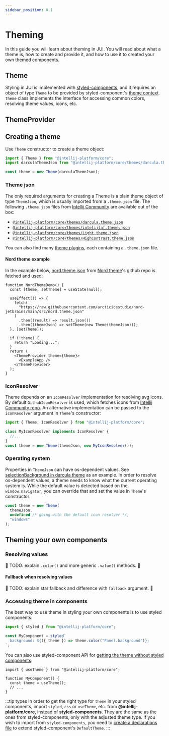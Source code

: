 ```yaml
---
sidebar_position: 0.1
---
```



# Theming

In this guide you will learn about theming in JUI. You will read about what a theme is, how to create and provide it,
and how to use it to created your own themed components.

## Theme

Styling in JUI is implemented with [styled-components][styled-components-1], and it requires an object of type
`Theme` to be provided by styled-component's [theme context][styled-components-2].
`Theme` class implements the interface for accessing common colors, resolving theme values, icons, etc.

## ThemeProvider

<ApiDescription of={ThemeProvider} />

## Creating a theme

Use `Theme` constructor to create a theme object:

```ts
import { Theme } from "@intellij-platform/core";
import darculaThemeJson from "@intellij-platform/core/themes/darcula.theme.json";

const theme = new Theme(darculaThemeJson);
```

### Theme json

The only required arguments for creating a Theme is a plain theme object of type `ThemeJson`, which is usually imported
from a `.theme.json` file. The following `.theme.json` files from [Intellij Community][intellij_community] are
available out of the box:

- [`@intellij-platform/core/themes/darcula.theme.json`][theme_darcula]
- [`@intellij-platform/core/themes/intelijlaf.theme.json`][theme_intelijlaf]
- [`@intellij-platform/core/themes/Light.theme.json`][theme_light]
- [`@intellij-platform/core/themes/HighContrast.theme.json`][theme_highcontrast]

You can also find many [theme plugins](https://plugins.jetbrains.com/search?tags=Theme), each containing a
`.theme.json` file.

#### Nord theme example

In the example below, [nord.theme.json](https://github.com/arcticicestudio/nord-jetbrains/blob/main/src/nord.theme.json)
from [Nord theme](https://plugins.jetbrains.com/plugin/10321-nord)'s github repo is fetched and used:

```tsx live noPadding
function NordThemeDemo() {
  const [theme, setTheme] = useState(null);

  useEffect(() => {
    fetch(
      "https://raw.githubusercontent.com/arcticicestudio/nord-jetbrains/main/src/nord.theme.json"
    )
      .then((result) => result.json())
      .then((themeJson) => setTheme(new Theme(themeJson)));
  }, [setTheme]);

  if (!theme) {
    return "Loading...";
  }
  return (
    <ThemeProvider theme={theme}>
      <ExampleApp />
    </ThemeProvider>
  );
}
```

### IconResolver

Theme depends on an `IconResolver` implementation for resolving svg icons. By default `GithubIconResolver` is used,
which fetches icons from [Intellij Community repo][intellij_community].
An alternative implementation can be passed to the `iconResolver` argument in `Theme`'s constructor:

```ts
import { Theme, IconResolver } from "@intellij-platform/core";

class MyIconResolver implements IconResolver {
  //...
}
const theme = new Theme(themeJson, new MyIconResolver());
```

### Operating system

Properties in `ThemeJson` can have os-dependent values. See [selectionBackground in darcula theme][osdependentexample]
as an example. In order to resolve os-dependent values, a theme needs to know what the current operating system is.
While the default value is detected based on the `window.navigator`, you can override that and set the value in
`Theme`'s constructor:

```ts
const theme = new Theme(
  themeJson,
  undefined /* going with the default icon resolver */,
  "windows"
);
```

## Theming your own components

### Resolving values

🚧 TODO: explain `.color()` and more generic `.value()` methods. 🚧

#### Fallback when resolving values

🚧 TODO: explain star fallback and difference with `fallback` argument. 🚧

### Accessing theme in components

The best way to use theme in styling your own components is to use styled components:

```ts
import { styled } from "@intellij-platform/core";

const MyComponent = styled`
  background: ${({ theme }) => theme.color("Panel.background")};
`;
```

You can also use styled-component API for [getting the theme without styled components][styled-components-4]:

```tsx
import { useTheme } from "@intellij-platform/core";

function MyComponent() {
  const theme = useTheme();
  // ...
}
```

:::tip types
In order to get the right type for `theme` in your styled components, import `styled`, `css` or `useTheme`, etc. from
**@intellij-platform/core**, instead of **styled-components**. They are the same as the ones from styled-components,
only with the adjusted theme type.
If you wish to import from `styled-components`, you need to [create a declarations file][styled-components-3] to
extend styled-component's `DefaultTheme`.
:::

[theme_darcula]: https://github.com/JetBrains/intellij-community/blob/master/platform/platform-impl/src/com/intellij/ide/ui/laf/darcula/darcula.theme.json
[theme_intelijlaf]: https://github.com/JetBrains/intellij-community/blob/master/platform/platform-impl/src/com/intellij/ide/ui/laf/intellijlaf.theme.json
[theme_light]: https://github.com/JetBrains/intellij-community/blob/master/platform/platform-resources/src/themes/Light.theme.json
[theme_highcontrast]: https://github.com/JetBrains/intellij-community/blob/master/platform/platform-resources/src/themes/HighContrast.theme.json
[intellij_community]: https://github.com/JetBrains/intellij-community
[osdependentexample]: https://github.com/JetBrains/intellij-community/blob/03f8a6f1783337b01aa457af36771a132384f289/platform/platform-impl/src/com/intellij/ide/ui/laf/darcula/darcula.theme.json#L18-L21
[styled-components-1]: https://styled-components.com
[styled-components-2]: https://styled-components.com/docs/advanced#theming
[styled-components-3]: https://styled-components.com/docs/api#create-a-declarations-file
[styled-components-4]: https://styled-components.com/docs/advanced#getting-the-theme-without-styled-components
